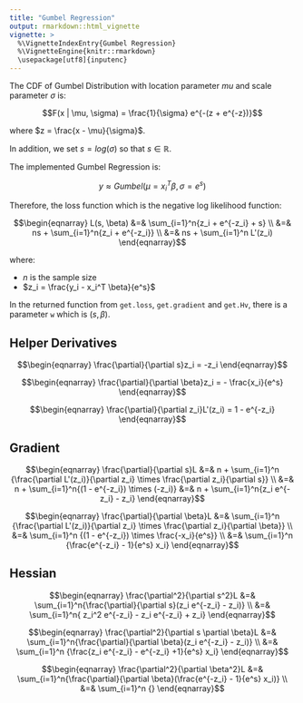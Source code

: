 ```yaml
---
title: "Gumbel Regression"
output: rmarkdown::html_vignette
vignette: >
  %\VignetteIndexEntry{Gumbel Regression}
  %\VignetteEngine{knitr::rmarkdown}
  \usepackage[utf8]{inputenc}
---
```


The CDF of Gumbel Distribution with location parameter $mu$ and scale parameter $\sigma$ is:

$$F(x | \mu, \sigma) = \frac{1}{\sigma} e^{-(z + e^{-z})}$$

where $z = \frac{x - \mu}{\sigma}$.

In addition, we set $s = log(\sigma)$ so that $s \in \mathbb{R}$.

The implemented Gumbel Regression is:

$$y \approx Gumbel(\mu = x_i^T \beta, \sigma = e^s)$$

Therefore, the loss function which is the negative log likelihood function:

$$\begin{eqnarray}
L(s, \beta) &=& \sum_{i=1}^n{z_i + e^{-z_i} + s} \\
&=& ns + \sum_{i=1}^n{z_i + e^{-z_i}} \\
&=& ns + \sum_{i=1}^n L'(z_i)
\end{eqnarray}$$

where:

- $n$ is the sample size
- $z_i = \frac{y_i - x_i^T \beta}{e^s}$

In the returned function from `get.loss`, `get.gradient` and `get.Hv`,
there is a parameter `w` which is $(s, \beta)$.

## Helper Derivatives

$$\begin{eqnarray}
\frac{\partial}{\partial s}z_i = -z_i
\end{eqnarray}$$

$$\begin{eqnarray}
\frac{\partial}{\partial \beta}z_i = - \frac{x_i}{e^s}
\end{eqnarray}$$

$$\begin{eqnarray}
\frac{\partial}{\partial z_i}L'(z_i) = 1 - e^{-z_i}
\end{eqnarray}$$

## Gradient

$$\begin{eqnarray}
\frac{\partial}{\partial s}L &=& n + \sum_{i=1}^n {\frac{\partial L'(z_i)}{\partial z_i} \times \frac{\partial z_i}{\partial s}} \\ 
&=& n + \sum_{i=1}^n{(1 - e^{-z_i}) \times (-z_i)}
&=& n + \sum_{i=1}^n{z_i e^{-z_i} - z_i}
\end{eqnarray}$$

$$\begin{eqnarray}
\frac{\partial}{\partial \beta}L &=& \sum_{i=1}^n {\frac{\partial L'(z_i)}{\partial z_i} \times \frac{\partial z_i}{\partial \beta}} \\ 
&=& \sum_{i=1}^n {(1 - e^{-z_i}) \times \frac{-x_i}{e^s}} \\
&=& \sum_{i=1}^n {\frac{e^{-z_i} - 1}{e^s} x_i}
\end{eqnarray}$$

## Hessian

$$\begin{eqnarray}
\frac{\partial^2}{\partial s^2}L &=& \sum_{i=1}^n{\frac{\partial}{\partial s}(z_i e^{-z_i} - z_i)} \\
&=& \sum_{i=1}^n{ z_i^2 e^{-z_i} - z_i e^{-z_i} + z_i}
\end{eqnarray}$$

$$\begin{eqnarray}
\frac{\partial^2}{\partial s \partial \beta}L &=& \sum_{i=1}^n{\frac{\partial}{\partial \beta}(z_i e^{-z_i} - z_i)} \\
&=& \sum_{i=1}^n {\frac{z_i e^{-z_i} - e^{-z_i} +1}{e^s} x_i}
\end{eqnarray}$$

$$\begin{eqnarray}
\frac{\partial^2}{\partial \beta^2}L &=& \sum_{i=1}^n{\frac{\partial}{\partial \beta}(\frac{e^{-z_i} - 1}{e^s} x_i)} \\
&=& \sum_{i=1}^n {}
\end{eqnarray}$$
